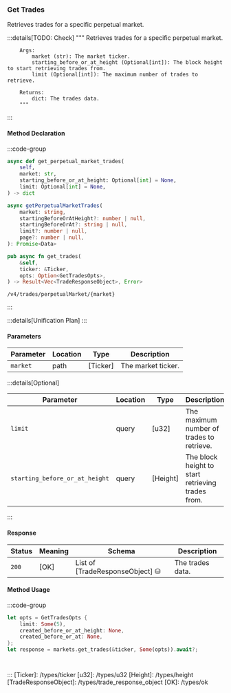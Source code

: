 ### Get Trades

Retrieves trades for a specific perpetual market.

:::details[TODO: Check]
        """
        Retrieves trades for a specific perpetual market.

        Args:
            market (str): The market ticker.
            starting_before_or_at_height (Optional[int]): The block height to start retrieving trades from.
            limit (Optional[int]): The maximum number of trades to retrieve.

        Returns:
            dict: The trades data.
        """
:::

#### Method Declaration

:::code-group

```python [Python]
async def get_perpetual_market_trades(
    self,
    market: str,
    starting_before_or_at_height: Optional[int] = None,
    limit: Optional[int] = None,
) -> dict
```

```typescript [TypeScript]
async getPerpetualMarketTrades(
    market: string,
    startingBeforeOrAtHeight?: number | null,
    startingBeforeOrAt?: string | null,
    limit?: number | null,
    page?: number | null,
): Promise<Data>
```

```rust [Rust]
pub async fn get_trades(
    &self,
    ticker: &Ticker,
    opts: Option<GetTradesOpts>,
) -> Result<Vec<TradeResponseObject>, Error>
```

```url [API]
/v4/trades/perpetualMarket/{market}
```

:::

:::details[Unification Plan]
:::

#### Parameters

| Parameter           | Location | Type               | Description                                 |
| ------------------- | -------- | ------------------ | ------------------------------------------- |
| `market`            | path    | [Ticker]           | The market ticker.                          |

:::details[Optional]

| Parameter                      | Location | Type                      | Description                                                  |
| ------------------------------ | -------- | ------------------------- | ------------------------------------------------------------ |
| `limit`                        | query    | [u32]                     | The maximum number of trades to retrieve. |
| `starting_before_or_at_height` | query    | [Height]                  | The block height to start retrieving trades from. |

:::

#### Response

| Status | Meaning     | Schema                  | Description      |
| ------ | ----------- | ----------------------- | ---------------- |
| `200`  | [OK]        | List of [TradeResponseObject] ⛁ | The trades data. |

#### Method Usage

:::code-group

```rust [Rust]
let opts = GetTradesOpts {
    limit: Some(5),
    created_before_or_at_height: None,
    created_before_or_at: None,
};
let response = markets.get_trades(&ticker, Some(opts)).await?;
```

```python [Python]

```

```typescript [TypeScript]

```

:::
[Ticker]: /types/ticker
[u32]: /types/u32
[Height]: /types/height
[TradeResponseObject]: /types/trade_response_object
[OK]: /types/ok
